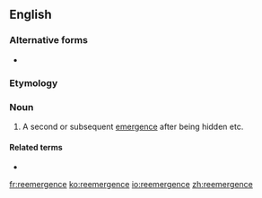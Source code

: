 {{also|reëmergence}}
==English==

===Alternative forms===
* {{l|en|reëmergence}}

===Etymology===
{{prefix|en|re|emergence}}

===Noun===
{{en-noun}}

# A second or subsequent [[emergence]] after being hidden etc.

====Related terms====
* {{l|en|reemerge}}

[[fr:reemergence]]
[[ko:reemergence]]
[[io:reemergence]]
[[zh:reemergence]]